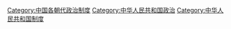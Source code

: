 [[Category:中国各朝代政治制度|Category:中国各朝代政治制度]]
[[Category:中华人民共和国政治|Category:中华人民共和国政治]]
[[Category:中华人民共和国制度|Category:中华人民共和国制度]]